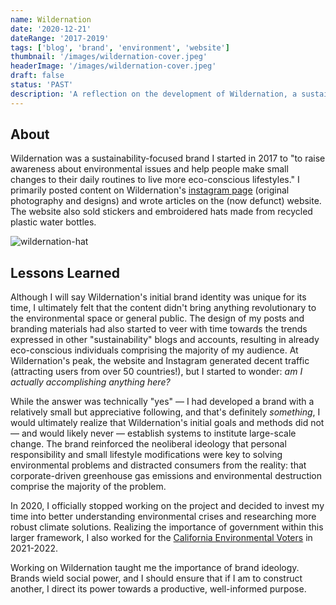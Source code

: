```yaml
---
name: Wildernation
date: '2020-12-21'
dateRange: '2017-2019'
tags: ['blog', 'brand', 'environment', 'website']
thumbnail: '/images/wildernation-cover.jpeg'
headerImage: '/images/wildernation-cover.jpeg'
draft: false
status: 'PAST'
description: 'A reflection on the development of Wildernation, a sustainability-focused brand'
---
```


## About

Wildernation was a sustainability-focused brand I started in 2017 to "to raise awareness about environmental issues and help people make small changes to their daily routines to live more eco-conscious lifestyles." I primarily posted content on Wildernation's [instagram page](https://www.instagram.com/wildernation/) (original photography and designs) and wrote articles on the (now defunct) website. The website also sold stickers and embroidered hats made from recycled plastic water bottles.

![wildernation-hat](https://res.cloudinary.com/ddw6whuqn/image/upload/c_pad,b_auto:predominant,fl_preserve_transparency/v1681760662/media/hwjziydcxxbtdxod9ix2.jpg?_s=public-apps)

## Lessons Learned

Although I will say Wildernation's initial brand identity was unique for its time, I ultimately felt that the content didn't bring anything revolutionary to the environmental space or general public. The design of my posts and branding materials had also started to veer with time towards the trends expressed in other "sustainability" blogs and accounts, resulting in already eco-conscious individuals comprising the majority of my audience. At Wildernation's peak, the website and Instagram generated decent traffic (attracting users from over 50 countries!), but I started to wonder: *am I actually accomplishing anything here?*

While the answer was technically "yes" — I had developed a brand with a relatively small but appreciative following, and that's definitely *something*, I would ultimately realize that Wildernation's initial goals and methods did not — and would likely never — establish systems to institute large-scale change. The brand reinforced the neoliberal ideology that personal responsibility and small lifestyle modifications were key to solving environmental problems and distracted consumers from the reality: that corporate-driven greenhouse gas emissions and environmental destruction comprise the majority of the problem.

In 2020, I officially stopped working on the project and decided to invest my time into better understanding environmental crises and researching more robust climate solutions. Realizing the importance of government within this larger framework, I also worked for the [California Environmental Voters](https://envirovoters.org/who-we-are/) in 2021-2022.

Working on Wildernation taught me the importance of brand ideology. Brands wield social power, and I should ensure that if I am to construct another, I direct its power towards a productive, well-informed purpose.
